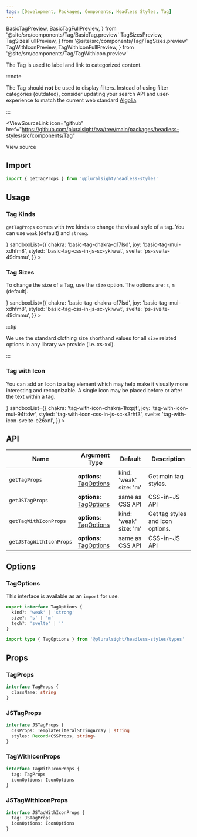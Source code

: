 ```yaml
---
tags: [Development, Packages, Components, Headless Styles, Tag]
---
```


<!-- TODO: As of 2.0.0-beta.17 live-codeblock do not support imports. -->
<!-- Keep an eye out so we can kill the components we are importing in. -->
<!-- https://docusaurus.io/docs/markdown-features/code-blocks#imports -->

  BasicTagPreview,
  BasicTagFullPreview,
} from '@site/src/components/Tag/BasicTag.preview'
  TagSizesPreview,
  TagSizesFullPreview,
} from '@site/src/components/Tag/TagSizes.preview'
  TagWithIconPreview,
  TagWithIconFullPreview,
} from '@site/src/components/Tag/TagWithIcon.preview'

<ReleaseNote />

The Tag is used to label and link to categorized content.

:::note

The Tag should **not** be used to display filters.
Instead of using filter categories (outdated), consider updating your search API and user-experience to match the current web standard [Algolia](https://www.algolia.com/).

:::

<ViewSourceLink
  icon="github"
  href="https://github.com/pluralsight/tva/tree/main/packages/headless-styles/src/components/Tag"
>
  View source
</ViewSourceLink>

## Import

```javascript
import { getTagProps } from '@pluralsight/headless-styles'
```

## Usage

### Tag Kinds

`getTagProps` comes with two kinds to change the visual style of a tag. You can use `weak` (default) and `strong`.

<BasicTag />
<LiveExampleTabs
  fullCode={<BasicTagFullPreview />}
  sandboxList={{
    chakra: 'basic-tag-chakra-q17lsd',
    joy: 'basic-tag-mui-xdhfm8',
    styled: 'basic-tag-css-in-js-sc-ykiwwt',
    svelte: 'ps-svelte-49dmmu',
  }}
>
  <BasicTagPreview />
</LiveExampleTabs>

### Tag Sizes

To change the size of a Tag, use the `size` option. The options are: `s`, `m` (default).

<TagSizes />
<LiveExampleTabs
  fullCode={<TagSizesFullPreview />}
  sandboxList={{
    chakra: 'basic-tag-chakra-q17lsd',
    joy: 'basic-tag-mui-xdhfm8',
    styled: 'basic-tag-css-in-js-sc-ykiwwt',
    svelte: 'ps-svelte-49dmmu',
  }}
>
  <TagSizesPreview />
</LiveExampleTabs>

:::tip

We use the standard clothing size shorthand values for all `size` related options in any library we provide (i.e. xs-xxl).

:::

### Tag with Icon

You can add an Icon to a tag element which may help make it visually more interesting and recognizable. A single icon may be placed before or after the text within a tag.

<TagWithIcon />
<LiveExampleTabs
  fullCode={<TagWithIconFullPreview />}
  sandboxList={{
    chakra: 'tag-with-icon-chakra-1hxpjf',
    joy: 'tag-with-icon-mui-94ttdw',
    styled: 'tag-with-icon-css-in-js-sc-x3rhf3',
    svelte: 'tag-with-icon-svelte-e26xnl',
  }}
>
  <TagWithIconPreview />
</LiveExampleTabs>

## API

| Name                    | Argument Type                          | Default                     | Description                      |
| ----------------------- | -------------------------------------- | --------------------------- | -------------------------------- |
| `getTagProps`           | **options**: [TagOptions](#tagoptions) | kind: 'weak'<br />size: 'm' | Get main tag styles.             |
| `getJSTagProps`         | **options**: [TagOptions](#tagoptions) | same as CSS API             | CSS-in-JS API                    |
| `getTagWithIconProps`   | **options**: [TagOptions](#tagoptions) | kind: 'weak'<br />size: 'm' | Get tag styles and icon options. |
| `getJSTagWithIconProps` | **options**: [TagOptions](#tagoptions) | same as CSS API             | CSS-in-JS API                    |

## Options

### TagOptions

This interface is available as an `import` for use.

```typescript
export interface TagOptions {
  kind?: 'weak' | 'strong'
  size?: 's' | 'm'
  tech?: 'svelte' | ''
}
```

```typescript title="Import example"
import type { TagOptions } from '@pluralsight/headless-styles/types'
```

## Props

### TagProps

```typescript
interface TagProps {
  className: string
}
```

### JSTagProps

```typescript
interface JSTagProps {
  cssProps: TemplateLiteralStringArray | string
  styles: Record<CSSProps, string>
}
```

### TagWithIconProps

```typescript
interface TagWithIconProps {
  tag: TagProps
  iconOptions: IconOptions
}
```

### JSTagWithIconProps

```typescript
interface JSTagWithIconProps {
  tag: JSTagProps
  iconOptions: IconOptions
}
```
